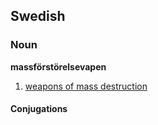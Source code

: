 ==Swedish==
===Noun===
'''massförstörelsevapen'''

#[[weapons of mass destruction]]

====Conjugations====
{{sv-noun|gender=Common|massförstörelsevapen|massförstörelsevapnet|massförstörelsevapen|massförstörelsevapnen|massförstörelsevapens|massförstörelsevapnets|massförstörelsevapens|massförstörelsevapnens}}